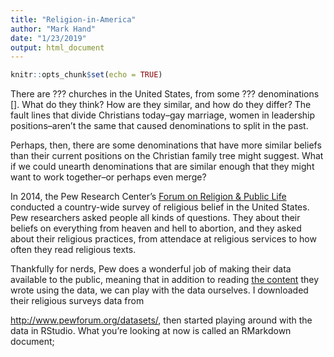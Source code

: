```yaml
---
title: "Religion-in-America"
author: "Mark Hand"
date: "1/23/2019"
output: html_document
---
```


```r
knitr::opts_chunk$set(echo = TRUE)
```

There are ??? churches in the United States, from some ??? denominations []. What do they think? How are they similar, and how do they differ? The fault lines that divide Christians today--gay marriage, women in leadership positions--aren't the same that caused denominations to split in the past. 

Perhaps, then, there are some denominations that have more similar beliefs than their current positions on the Christian family tree might suggest. What if we could unearth denominations that are similar enough that they might want to work together--or perhaps even merge? 

In 2014, the Pew Research Center's [Forum on Religion & Public Life](http://www.pewforum.org/) conducted a country-wide survey of religious belief in the United States. Pew researchers asked people all kinds of questions. They about their beliefs on everything from heaven and hell to abortion, and they asked about their religious practices, from attendace at religious services to how often they read religious texts. 

Thankfully for nerds, Pew does a wonderful job of making their data available to the public, meaning that in addition to reading [the content](http://www.pewforum.org/religious-landscape-study/) they wrote using the data, we can play with the data ourselves. I downloaded their religious surveys data from 

[http://www.pewforum.org/datasets/](http://www.pewforum.org/datasets/), then started playing around with the data in RStudio. What you're looking at now is called an RMarkdown document; 